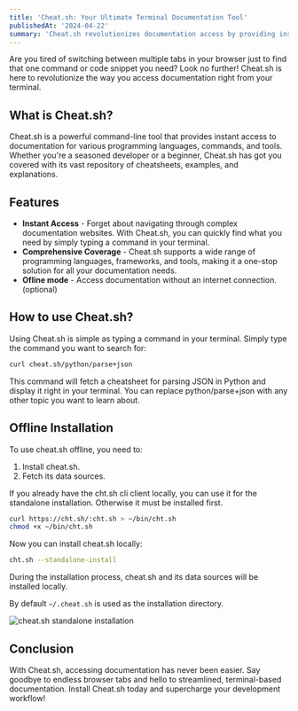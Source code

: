 ```yaml
---
title: 'Cheat.sh: Your Ultimate Terminal Documentation Tool'
publishedAt: '2024-04-22'
summary: 'Cheat.sh revolutionizes documentation access by providing instant, terminal-based access to a wide range of programming languages, commands, and tools. it simplifies the search process. Say goodbye to browser tabs and hello to streamlined documentation with Cheat.sh!'
---
```


Are you tired of switching between multiple tabs in your browser just to find that one command or code snippet you need? Look no further! Cheat.sh is here to revolutionize the way you access documentation right from your terminal.


## What is Cheat.sh?

Cheat.sh is a powerful command-line tool that provides instant access to documentation for various programming languages, commands, and tools. Whether you're a seasoned developer or a beginner, Cheat.sh has got you covered with its vast repository of cheatsheets, examples, and explanations.


## Features

- **Instant Access** - Forget about navigating through complex documentation websites. With Cheat.sh, you can quickly find what you need by simply typing a command in your terminal.
- **Comprehensive Coverage** - Cheat.sh supports a wide range of programming languages, frameworks, and tools, making it a one-stop solution for all your documentation needs.
- **Ofline mode** - Access documentation without an internet connection.(optional)


## How to use Cheat.sh?

Using Cheat.sh is simple as typing a command in your terminal. Simply type the command you want to search for:

```bash
curl cheat.sh/python/parse+json
```

This command will fetch a cheatsheet for parsing JSON in Python and display it right in your terminal. You can replace python/parse+json with any other topic you want to learn about.


## Offline Installation

To use cheat.sh offline, you need to:

1. Install cheat.sh.
2. Fetch its data sources.

If you already have the cht.sh cli client locally, you can use it for the standalone installation. Otherwise it must be installed first.

```bash
curl https://cht.sh/:cht.sh > ~/bin/cht.sh
chmod +x ~/bin/cht.sh
```

Now you can install cheat.sh locally:

```bash
cht.sh --standalone-install
```

During the installation process, cheat.sh and its data sources will be installed locally.

By default `~/.cheat.sh` is used as the installation
directory.

![cheat.sh standalone installation](https://user-images.githubusercontent.com/3875145/57986904-ef3f1b80-7a7a-11e9-9531-ef37ec74b03a.png)



## Conclusion

With Cheat.sh, accessing documentation has never been easier. Say goodbye to endless browser tabs and hello to streamlined, terminal-based documentation. Install Cheat.sh today and supercharge your development workflow!



